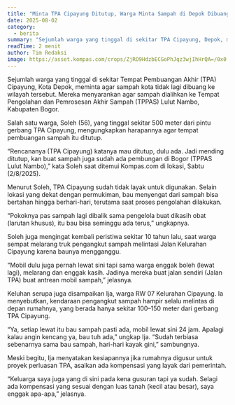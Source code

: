 ```yaml
---
title: "Minta TPA Cipayung Ditutup, Warga Minta Sampah di Depok Dibuang ke Lulut Nambo"
date: 2025-08-02
category:
  - berita
summary: "Sejumlah warga yang tinggal di sekitar TPA Cipayung, Depok, meminta agar sampah kota dialihkan ke TPPAS Lulut Nambo, Bogor, karena sudah tidak layak."
readTime: 2 menit
author: Tim Redaksi
image: https://asset.kompas.com/crops/ZjRO9HdzbECGoPhJqz3wjIhHrQA=/0x0:0x0/1200x800/data/photo/2025/08/02/688db4f64c08c.jpeg
---
```


Sejumlah warga yang tinggal di sekitar Tempat Pembuangan Akhir (TPA) Cipayung, Kota Depok, meminta agar sampah kota tidak lagi dibuang ke wilayah tersebut. Mereka menyarankan agar sampah dialihkan ke Tempat Pengolahan dan Pemrosesan Akhir Sampah (TPPAS) Lulut Nambo, Kabupaten Bogor.

Salah satu warga, Soleh (56), yang tinggal sekitar 500 meter dari pintu gerbang TPA Cipayung, mengungkapkan harapannya agar tempat pembuangan sampah itu ditutup.

“Rencananya (TPA Cipayung) katanya mau ditutup, dulu ada. Jadi mending ditutup, kan buat sampah juga sudah ada pembungan di Bogor (TPPAS Lulut Nambo),” kata Soleh saat ditemui Kompas.com di lokasi, Sabtu (2/8/2025).

Menurut Soleh, TPA Cipayung sudah tidak layak untuk digunakan. Selain lokasi yang dekat dengan permukiman, bau menyengat dari sampah bisa bertahan hingga berhari-hari, terutama saat proses pengolahan dilakukan.

“Pokoknya pas sampah lagi dibalik sama pengelola buat dikasih obat (larutan khusus), itu bau bisa seminggu ada terus,” ungkapnya.

Soleh juga mengingat kembali peristiwa sekitar 10 tahun lalu, saat warga sempat melarang truk pengangkut sampah melintasi Jalan Kelurahan Cipayung karena baunya mengganggu.

“Mobil dulu juga pernah lewat sini tapi sama warga enggak boleh (lewat lagi), melarang dan enggak kasih. Jadinya mereka buat jalan sendiri (Jalan TPA) buat antrean mobil sampah,” jelasnya.

Keluhan serupa juga disampaikan Ija, warga RW 07 Kelurahan Cipayung. Ia menyebutkan, kendaraan pengangkut sampah hampir selalu melintas di depan rumahnya, yang berada hanya sekitar 100–150 meter dari gerbang TPA Cipayung.

“Ya, setiap lewat itu bau sampah pasti ada, mobil lewat sini 24 jam. Apalagi kalau angin kencang ya, bau tuh ada,” ungkap Ija. “Sudah terbiasa sebenarnya sama bau sampah, hari-hari kayak gini,” sambungnya.

Meski begitu, Ija menyatakan kesiapannya jika rumahnya digusur untuk proyek perluasan TPA, asalkan ada kompensasi yang layak dari pemerintah.

“Keluarga saya juga yang di sini pada kena gusuran tapi ya sudah. Selagi ada kompensasi yang sesuai dengan luas tanah (kecil atau besar), saya enggak apa-apa,” jelasnya.
